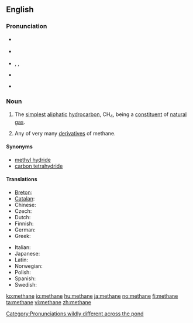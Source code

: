 {{also|méthane}}
==English==
{{wikipedia}}

===Pronunciation===
* {{a|Canada}} {{IPA|/ˈmɛθɛɪn/}}
* {{a|RP}} {{IPA|/ˈmiːθeɪn/}}
* {{a|US}} {{enPR|mĕth'ān}}, {{IPA|/ˈmɛθeɪn/}}, {{SAMPA|/"mETeIn/}}
* {{audio|en-uk-methane.ogg|Audio (UK)}}
* {{audio|en-us-methane.ogg|Audio (US)}}
*: {{rhymes|ɛθeɪn}}

===Noun===
{{en-noun|s|-}}

# {{organic compound|uncountable}} The [[simplest]] [[aliphatic]] [[hydrocarbon]], CH<sub>4</sub>, being a [[constituent]] of [[natural gas]].
# {{organic chemistry|countable}} Any of very many [[derivative]]s of methane.

====Synonyms====
* [[methyl hydride]] {{qualifier|appears in some chemistry literature}}
* [[carbon tetrahydride]] {{qualifier|rare|systematic name}}

====Translations====
{{trans-top|the compound CH<sub>4</sub>}}
* [[Breton]]: {{t-|br|metan|m|xs=Breton}}
* [[Catalan]]: {{t-|ca|metà|m}}
* Chinese: {{t|cmn|甲烷|sc=Hani|xs=Mandarin}}
* Czech: {{t-|cs|metan|m}}
* Dutch: {{t-|nl|methaan|n}}
* Finnish: {{t+|fi|metaani}}
* German: {{t+|de|Methan|n}}
* Greek: {{t+|el|μεθάνιο|n|tr=methánio|sc=Grek}}
{{trans-mid}}
* Italian: {{t-|it|metano}}
* Japanese: {{t-|ja|メタン|tr=metan|sc=Jpan}}
* Latin: {{t|la|methanum}}
* Norwegian: {{t+|no|metan|n}}
* Polish: {{t+|pl|metan|m}}
* Spanish: {{t-|es|metano|m}}
* Swedish: {{t+|sv|metan|n}}
{{trans-bottom}}

[[Category:Pronunciations wildly different across the pond]]

[[ko:methane]]
[[io:methane]]
[[hu:methane]]
[[ja:methane]]
[[no:methane]]
[[fi:methane]]
[[ta:methane]]
[[vi:methane]]
[[zh:methane]]